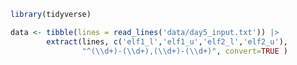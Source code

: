 ```r
library(tidyverse)
```
 
 
```r
data <- tibble(lines = read_lines('data/day5_input.txt')) |>
        extract(lines, c('elf1_l','elf1_u','elf2_l','elf2_u'),
                "^(\\d+)-(\\d+),(\\d+)-(\\d+)", convert=TRUE )  
 
```
 
 